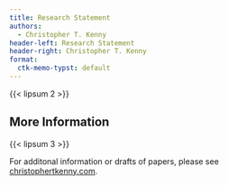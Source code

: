 ```yaml
---
title: Research Statement
authors:
  - Christopher T. Kenny
header-left: Research Statement
header-right: Christopher T. Kenny
format:
  ctk-memo-typst: default
---
```


{{< lipsum 2 >}}

## More Information

{{< lipsum 3 >}}



For additonal information or drafts of papers, please see [christophertkenny.com](https://christophertkenny.com).
